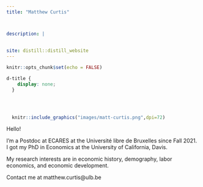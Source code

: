 ```yaml
---
title: "Matthew Curtis"



description: |
 
 
site: distill::distill_website
---
```


<!-- Bootstrap CSS -->
<link rel="stylesheet" href="https://cdn.jsdelivr.net/npm/bootstrap@4.0.0/dist/css/bootstrap.min.css" integrity="sha384-Gn5384xqQ1aoWXA+058RXPxPg6fy4IWvTNh0E263XmFcJlSAwiGgFAW/dAiS6JXm" crossorigin="anonymous">


```r
knitr::opts_chunk$set(echo = FALSE)
```

```css
d-title {
    display: none;
  }
  
```

```
```
```
```
<!--- https://rfortherestofus.com/2021/11/multicolumn/ --->

:::::: {class='row'}

::: {class='col-md-6'}
```r
  knitr::include_graphics("images/matt-curtis.png",dpi=72)
```
:::

::: {class='col-md-6'}
Hello! 

I'm a Postdoc at ECARES at the Université libre de Bruxelles since Fall 2021. I got my PhD in Economics at the University of California, Davis.

My research interests are in economic history, demography, labor economics, and economic development.

Contact me at matthew.curtis@ulb.be
:::
:::::: 


